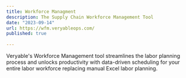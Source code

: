 ```yaml
---
title: Workforce Managment
description: The Supply Chain Workforce Management Tool
date: "2023-09-14"
url: https://wfm.veryableops.com/
published: true
  
---
```



Veryable's Workforce Management tool streamlines the labor planning process and unlocks productivity with data-driven scheduling for your entire labor workforce replacing manual Excel labor planning.

